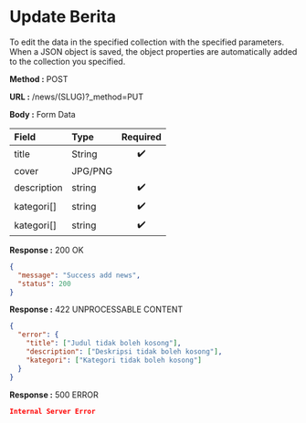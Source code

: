
# Update Berita

To edit the data in the specified collection with the specified parameters.
When a JSON object is saved, the object properties are automatically added to the collection you specified.

**Method :** <Badge variant="success">POST</Badge>

**URL :** <Badge variant="dark">/news/(SLUG)?_method=PUT</Badge>

**Body :** <Badge variant="purple">Form Data</Badge>

| Field       | Type     | Required |
| :---------- | :------- | :------: |
| title       | String   |    ✔️    |
| cover       | JPG/PNG  |          |
| description | string   |    ✔️    |
| kategori[]  | string   |    ✔️    |
| kategori[]  | string   |    ✔️    |

**Response :** <BadgeOutline variant="success">200 OK</BadgeOutline>

```json
{
  "message": "Success add news",
  "status": 200
}
```

**Response :** <BadgeOutline variant="info">422 UNPROCESSABLE CONTENT</BadgeOutline>

```json
{
  "error": {
    "title": ["Judul tidak boleh kosong"],
    "description": ["Deskripsi tidak boleh kosong"],
    "kategori": ["Kategori tidak boleh kosong"]
  }
}
```

**Response :** <BadgeOutline variant="danger">500 ERROR</BadgeOutline>

```json
Internal Server Error
```
